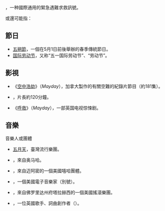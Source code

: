 {{noteTA
|1=zh-cn:信号; zh-tw:訊號;
}}
{{Wikt|mayday}}{{TOCright}}

'''{{lang|en|[[Mayday|Mayday]]}}'''，一种國際通用的緊急遇難求救訊號。

'''{{lang|en|Mayday}}'''或'''{{lang|en|May Day}}'''還可能指：

==節日==
*[[五朔節|五朔節]]，一個在5月1日前後舉辦的春季傳統節日。
*[[国际劳动节|国际劳动节]]，又称“五一国际劳动节”、“劳动节”。

==影視==
*《[[空中浩劫|空中浩劫]]》（''Mayday''），加拿大製作的有關空難的紀錄片節目（約181集）。
*{{le|Mayday (電視電影)|Mayday (film)}}，片長約120分鐘。
*《[[呼救|呼救]]》（''Mayday''），一部英国电视惊悚剧。

==音樂==
;音樂人或團體
*[[五月天|五月天]]，臺灣流行樂團。
*{{le|Mayday (美國樂團)|Mayday (American band)}}，來自奥马哈。
*{{le|¡Mayday!|¡Mayday!}}，來自迈阿密的一個美國嘻哈團體。
*{{le|Derrick May (音樂人)|Derrick May (musician)}}，一個美國電子音樂家（別號{{lang|en|Mayday}}）。
*{{le|Mayday Parade|Mayday Parade}}，來自佛罗里达州府塔拉赫西的一個美國搖滾樂團。
*{{le|Maiday|Maiday}}，一位英國歌手、詞曲創作者（{{lang|en|Rachel Moulden}}）。

{{disambiguation|cat=非中文名稱消歧義}}